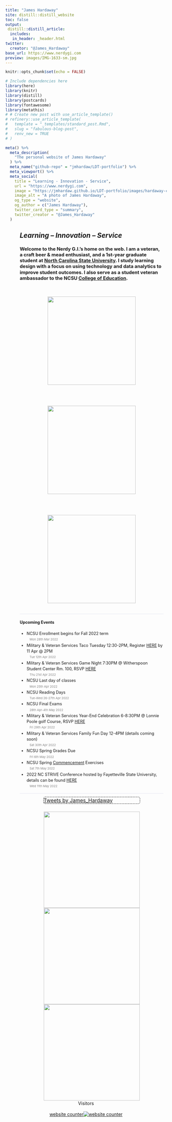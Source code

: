 ```yaml
---
title: "James Hardaway"
site: distill::distill_website
toc: false
output: 
 distill::distill_article:
  includes: 
   in_header: _header.html
twitter:
  creator: "@James_Hardaway"
base_url: https://www.nerdygi.com
preview: images/IMG-1633-sm.jpg
---
```


```r
knitr::opts_chunk$set(echo = FALSE)
```

```r
# Include dependencies here
library(here)
library(knitr)
library(distill)
library(postcards)
library(fontawesome)
library(metathis)
# # Create new post with use_article_template()
# refinery::use_article_template(
#   template = "_templates/standard_post.Rmd",
#   slug = "fabulous-blog-post", 
#   renv_new = TRUE
# )

meta() %>%
  meta_description(
    "The personal website of James Hardaway"
  ) %>%
  meta_name("github-repo" = "jmhardaw/LDT-portfolio") %>%
  meta_viewport() %>%
  meta_social(
    title = "Learning - Innovation - Service",
    url = "https://www.nerdygi.com",
    image = "https://jmhardaw.github.io/LDT-portfolio/images/hardaway-circle.png",
    image_alt = "A photo of James Hardaway",
    og_type = "website",
    og_author = c("James Hardaway"),
    twitter_card_type = "summary",
    twitter_creator = "@James_Hardaway"
  )
```

```{=html}
<style>

d-title {
  display: none!important;
}
.article-header {
  padding-top: 24px;
}
.article-banner {
  width: auto;
  height: auto;
  border: 0;
}
img[src="images/banner.png"] {
  border: 0;
  padding: 0;
  width: 100%;
  margin: 50px 25px 0px 0px;
}
.twitter-border {
 border: 1px dashed black;
 width: 300px;
 position : relative;
 border-radius: 5px;
 margin: 0 auto;
}
.twitter-border::before {
 content: "\f099";
 font-family: "Font Awesome 5 Brands";
 font-weight: 900; 
 font-size: 1.5rem;
 position: absolute;
 top: -15px;
 left: -15px;
}
.twitter-border > p {
  margin-block-start: 0em;
  margin-block-end: 0em;
  margin-bottom: 0em;
}
.home-with-sidebar {
  padding-left: 45px;
  padding-right: 10px;
}
@media (min-width: 1024px) {
  .home-with-sidebar .home-main {
    float: left;
    width: 60%;
  }
}
.home-main {
  margin-top: 10px;
  margin-bottom: 10px;
}
@media (min-width: 1024px) {
  .home-with-sidebar .home-sidebar {
    float: right;
    width: 30%;
    margin-top: 10px;
    padding-top: 24px;
  }
}
.home-sidebar {
  font-size: 16px;
}
.news-container {
  width: 100%;
}
.news-item {
  line-height: 1.45em;
  border-bottom: 1px solid #e3e4F0;
  margin-top: 0px;
  margin-bottom: 0px;
  font-size: 0.9em;
}
.img-item {
	float: left;
	width: 33%;
	padding: 20px
}
.img-container {
	display: flex;
	align-items: center;
  justify-content: center;
  flex-wrap: wrap;
}
.date {
  color: gray;
  display: block;
  font-size: 0.75em;
}
.date::before {
   font-family: "Font Awesome 5 Free";
   font-weight: 900; 
   content: "\f133";
   padding-right: 2px;
}
</style>
```
::: {.home-with-sidebar .l-screen-inset}
::: home-main
## *Learning -- Innovation -- Service*

::: news-container
::: news-item
### Welcome to the Nerdy G.I.'s home on the web. I am a veteran, a craft beer & mead enthusiast, and a 1st-year graduate student at [North Carolina State University](https://www.ncsu.edu/). I study learning design with a focus on using technology and data analytics to improve student outcomes. I also serve as a student veteran ambassador to the NCSU [College of Education](https://ced.ncsu.edu/).
::: img-container
<a href="https://nerdygi.com/courses.html"><img src="images/portfolio-button.png" class="img-item" style="width:275px"></a>

<a href="https://nerdygi.com/projects.html"><img src="images/projects-button.png" class="img-item" style="width:275px"></a>

<a href="https://nerdygi.com/veterans.html"><img src="images/veterans-button.png" class="img-item" style="width:275px"></a>
:::
:::

::: news-item
#### Upcoming Events
<ul>
  <li>NCSU Enrollment begins for Fall 2022 term [Mon 28th Mar 2022]{.date} </li>
  <li>Military & Veteran Services Taco Tuesday 12:30-2PM, Register [HERE](https://docs.google.com/forms/d/e/1FAIpQLSd280B8bPW0ejkuXg6aniB9F_MVqEjHpzhVGX0MH4k7Hx-elw/viewform) by 11 Apr @ 2PM [Tue 12th Apr 2022]{.date} </li>
    <li>Military & Veteran Services Game Night 7:30PM @ Witherspoon Student Center Rm. 100, RSVP [HERE](https://docs.google.com/forms/d/e/1FAIpQLSd1sxUfuAjIh1prztD5771TJpTtc-43uz9HEwk1F6KD3VsxLQ/viewform) [Thu 21st Apr 2022]{.date} </li>
  <li>NCSU Last day of classes [Mon 25th Apr 2022]{.date} </li>
  <li>NCSU Reading Days [Tue-Wed 26-27th Apr 2022]{.date} </li>
  <li>NCSU Final Exams [28th Apr-4th May 2022]{.date} </li>
  <li>Military & Veteran Services Year-End Celebration 6-8:30PM @ Lonnie Poole golf Course, RSVP [HERE](https://ncsu.us6.list-manage.com/track/click?u=59cd6a80e7&id=81e5f20121&e=4c2273589a) [Fri 29th Apr 2022]{.date} </li>
    <li>Military & Veteran Services Family Fun Day 12-4PM (details coming soon) [Sat 30th Apr 2022]{.date} </li>
  <li>NCSU Spring Grades Due [Fri 6th May 2022]{.date} </li>
  <li>NCSU Spring [Commencement](https://commencement.ncsu.edu/) Exercises [Sat 7th May 2022]{.date} </li>
  <li>2022 NC STRIVE Conference hosted by Fayetteville State University, details can be found [HERE](https://ncsu.us14.list-manage.com/track/click?u=379a0da7c16db70ace5ed62f8&id=bb406c2013&e=c1b450074d) [Wed 11th May 2022]{.date} </li>
</ul>
:::
:::

:::
::: home-sidebar
::: twitter-border
<a class="twitter-timeline" data-height="600" data-width="300"  href="https://twitter.com/James_Hardaway?ref_src=twsrc%5Etfw">Tweets by James_Hardaway</a>
:::

```{=html}
<script async src="https://platform.twitter.com/widgets.js" charset="utf-8"></script>
```

<center>
<a href="https://veterans.ncsu.edu/"><img src="images/vet-svcs-logo.png" width="300" style="max-width:300px;padding-top:24px;"/></a>
</center>
<center>
<a href="https://getinvolved.ncsu.edu/organization/sva"><img src="images/ncsu-sva-logo.png" width="300" style="max-width:300px;"/></a>
</center>
<center>
<a href="https://www.youtube.com/channel/UCbV8EkbZG-dj4-APd-NuFVg"><img src="images/youtube.png" width="300" style="max-width:300px;"/></a>
</center>

:::
:::

<center>Visitors<center>
<center>
<div id="sfchc8m4gg883alddgap1pbyl575rdhs6e9"></div>
<script type="text/javascript" src="https://counter7.stat.ovh/private/counter.js?c=hc8m4gg883alddgap1pbyl575rdhs6e9&down=async" async></script>
<br><a href="https://www.freecounterstat.com">website counter</a><noscript><a href="https://www.freecounterstat.com" title="website counter"><img src="https://counter7.stat.ovh/private/freecounterstat.php?c=hc8m4gg883alddgap1pbyl575rdhs6e9" border="0" title="website counter" alt="website counter"></a></noscript>
</div></center>